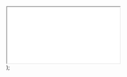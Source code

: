   <div
    style={{
      position: "relative",
      paddingBottom: "64.63195691202873%",
      height: 0,
    }}
  >
    <iframe
      src={`https://www.youtube.com/embed/${id}`}
      allowFullScreen
      style={{
        position: "absolute",
        top: 0,
        left: 0,
        width: "100%",
        height: "100%",
        borderRadius: "8px",
      }}
    ></iframe>
  </div>
);
